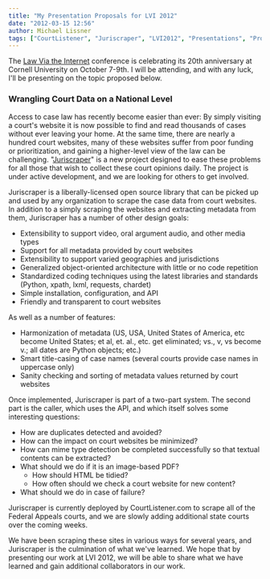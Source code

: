 ```yaml
---
title: "My Presentation Proposals for LVI 2012"
date: "2012-03-15 12:56"
author: Michael Lissner
tags: ["CourtListener", "Juriscraper", "LVI2012", "Presentations", "Proposals"]
---
```


The [Law Via the Internet](http://blog.law.cornell.edu/lvi2012/)
conference is celebrating its 20th anniversary at Cornell University on
October 7-9th. I will be attending, and with any luck, I'll be
presenting on the topic proposed below.

### Wrangling Court Data on a National Level

Access to case law has recently become easier than ever: By simply
visiting a court's website it is now possible to find and read thousands
of cases without ever leaving your home. At the same time, there are
nearly a hundred court websites, many of these websites suffer from poor
funding or prioritization, and gaining a higher-level view of the law
can be challenging.
"[Juriscraper](https://github.com/freelawproject/juriscraper)" is a
new project designed to ease these problems for all those that wish to
collect these court opinions daily. The project is under active
development, and we are looking for others to get involved.

Juriscraper is a liberally-licensed open source library that can be
picked up and used by any organization to scrape the case data from
court websites. In addition to a simply scraping the websites and
extracting metadata from them, Juriscraper has a number of other design
goals:

-   Extensibility to support video, oral argument audio, and other media
    types
-   Support for all metadata provided by court websites
-   Extensibility to support varied geographies and jurisdictions
-   Generalized object-oriented architecture with little or no code
    repetition
-   Standardized coding techniques using the latest libraries and
    standards (Python, xpath, lxml, requests, chardet)
-   Simple installation, configuration, and API
-   Friendly and transparent to court websites

As well as a number of features:

-   Harmonization of metadata (US, USA, United States of America, etc become United States; et al, et. al., etc. get eliminated; vs., v, vs become v.; all dates are Python objects; etc.)
-   Smart title-casing of case names (several courts provide case names
    in uppercase only)
-   Sanity checking and sorting of metadata values returned by court
    websites

Once implemented, Juriscraper is part of a two-part system. The second
part is the caller, which uses the API, and which itself solves some
interesting questions:

-   How are duplicates detected and avoided?
-   How can the impact on court websites be minimized?
-   How can mime type detection be completed successfully so that
    textual contents can be extracted?
-   What should we do if it is an image-based PDF?
    -   How should HTML be tidied?
    -   How often should we check a court website for new content?
-   What should we do in case of failure?

Juriscraper is currently deployed by CourtListener.com to scrape all of
the Federal Appeals courts, and we are slowly adding additional state
courts over the coming weeks.

We have been scraping these sites in various ways for several years, and
Juriscraper is the culmination of what we've learned. We hope that by
presenting our work at LVI 2012, we will be able to share what we have
learned and gain additional collaborators in our work.

